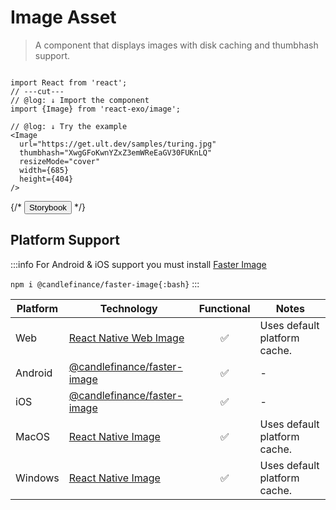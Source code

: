 
# Image Asset

> A component that displays images with disk caching and thumbhash support.

<Image
  url="https://get.ult.dev/samples/turing.jpg"
  thumbhash="XwgGFoKwnYZxZ3emWReEaGV30FUKnLQ"
  resizeMode="cover"
  width={685}
  height={404}
/>

```tsx twoslash
import React from 'react';
// ---cut---
// @log: ↓ Import the component
import {Image} from 'react-exo/image';

// @log: ↓ Try the example
<Image
  url="https://get.ult.dev/samples/turing.jpg"
  thumbhash="XwgGFoKwnYZxZ3emWReEaGV30FUKnLQ"
  resizeMode="cover"
  width={685}
  height={404}
/>
```

{/* <Button href="https://exo.fig.run/?path=/docs/primitives-assets-image">Storybook</Button> */}

## Platform Support

:::info
For Android & iOS support you must install [Faster Image](https://github.com/candlefinance/faster-image)

`npm i @candlefinance/faster-image{:bash}`
:::

| Platform | Technology | Functional | Notes |
| -------- | ---------- | :--------: | ----- |
| Web | [React Native Web Image](https://necolas.github.io/react-native-web/docs/image) | ✅ | Uses default platform cache. |
| Android | [@candlefinance/faster-image](https://github.com/candlefinance/faster-image) | ✅ | - |
| iOS | [@candlefinance/faster-image](https://github.com/candlefinance/faster-image) | ✅ | - |
| MacOS | [React Native Image](https://reactnative.dev/docs/image) | ✅ | Uses default platform cache. |
| Windows | [React Native Image](https://reactnative.dev/docs/image) | ✅ | Uses default platform cache. |
